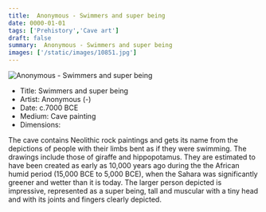 ```yaml
---
title:  Anonymous - Swimmers and super being
date: 0000-01-01
tags: ['Prehistory','Cave art']
draft: false
summary:  Anonymous - Swimmers and super being
images: ['/static/images/10851.jpg']
---
```


![ Anonymous - Swimmers and super being](/static/images/10851.jpg)

* Title: Swimmers and super being
* Artist:  Anonymous (-)
* Date: c.7000 BCE
* Medium: Cave painting
* Dimensions: 

The cave contains Neolithic rock paintings and gets its name from the depictions of people with their limbs bent as if they were swimming. The drawings include those of giraffe and hippopotamus. They are estimated to have been created as early as 10,000 years ago during the the African humid period (15,000 BCE to 5,000 BCE), when the Sahara was significantly greener and wetter than it is today. The larger person depicted is impressive, represented as a super being, tall and muscular with a tiny head and with its joints and fingers clearly depicted.
